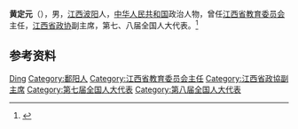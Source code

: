 '''黄定元'''（{{bd|1941年|}}），男，[[江西|江西]][[波阳|波阳]]人，[[中华人民共和国|中华人民共和国]]政治人物，曾任[[江西省教育委员会|江西省教育委员会]]主任，[[江西省政协|江西省政协]]副主席，第七、八届全国人大代表。<ref>{{Cite book|title=中华人民共和国职官志|author=何虎生, 李耀东, 向常福主编|publisher=中国社会出版社|year=2003|isbn=9787800883934|location=北京|pages=}}</ref>

== 参考资料 ==
{{reflist}}

{{中国人物小作品}}

{{Authority control}}
{{DEFAULTSORT:Huang黄}}
[[Category:黄姓|Ding]]
[[Category:鄱阳人|Category:鄱阳人]]
[[Category:江西省教育委员会主任|Category:江西省教育委员会主任]]
[[Category:江西省政協副主席|Category:江西省政協副主席]]
[[Category:第七届全国人大代表|Category:第七届全国人大代表]]
[[Category:第八届全国人大代表|Category:第八届全国人大代表]]